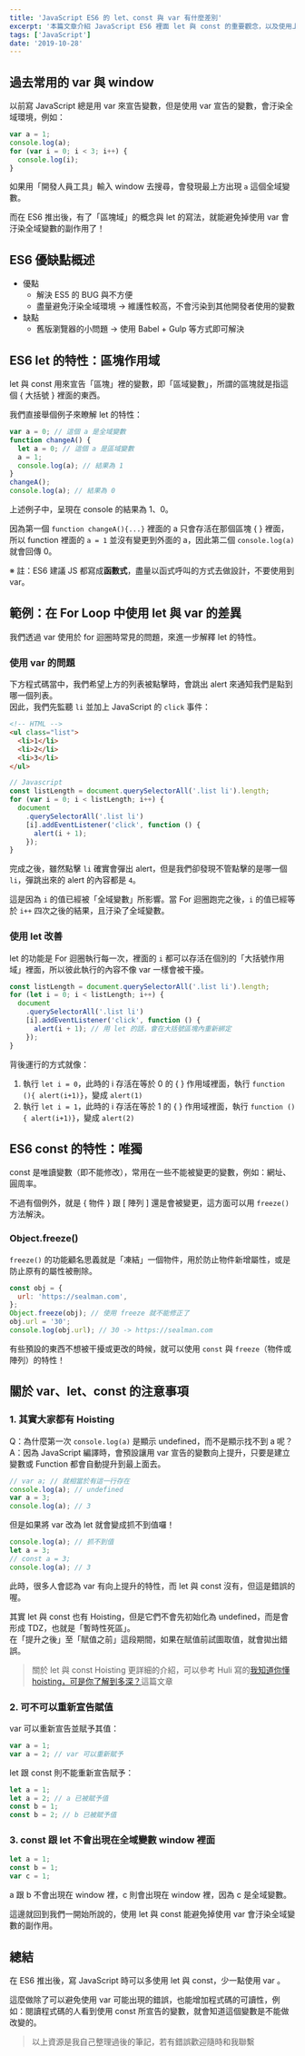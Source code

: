 ```yaml
---
title: 'JavaScript ES6 的 let、const 與 var 有什麼差別'
excerpt: '本篇文章介紹 JavaScript ES6 裡面 let 與 const 的重要觀念，以及使用上的注意事項。'
tags: ['JavaScript']
date: '2019-10-28'
---
```


## 過去常用的 var 與 window

以前寫 JavaScript 總是用 var 來宣告變數，但是使用 var 宣告的變數，會汙染全域環境，例如：

```javascript
var a = 1;
console.log(a);
for (var i = 0; i < 3; i++) {
  console.log(i);
}
```

如果用「開發人員工具」輸入 window 去搜尋，會發現最上方出現 `a` 這個全域變數。

而在 ES6 推出後，有了「區塊域」的概念與 let 的寫法，就能避免掉使用 var 會汙染全域變數的副作用了！

## ES6 優缺點概述

- 優點
  - 解決 ES5 的 BUG 與不方便
  - 盡量避免汙染全域環境 → 維護性較高，不會污染到其他開發者使用的變數
- 缺點
  - 舊版瀏覽器的小問題 → 使用 Babel + Gulp 等方式即可解決

## ES6 let 的特性：區塊作用域

let 與 const 用來宣告「區塊」裡的變數，即「區域變數」，所謂的區塊就是指這個 { 大括號 } 裡面的東西。

我們直接舉個例子來瞭解 let 的特性：

```javascript
var a = 0; // 這個 a 是全域變數
function changeA() {
  let a = 0; // 這個 a 是區域變數
  a = 1;
  console.log(a); // 結果為 1
}
changeA();
console.log(a); // 結果為 0
```

上述例子中，呈現在 console 的結果為 1、0。

因為第一個 `function changeA(){...}` 裡面的 a 只會存活在那個區塊 { } 裡面，所以 function 裡面的 `a = 1` 並沒有變更到外面的 a，因此第二個 `console.log(a)` 就會回傳 0。

※ 註：ES6 建議 JS 都寫成**函數式**，盡量以函式呼叫的方式去做設計，不要使用到 var。

## 範例：在 For Loop 中使用 let 與 var 的差異

我們透過 var 使用於 for 迴圈時常見的問題，來進一步解釋 let 的特性。

### 使用 var 的問題

下方程式碼當中，我們希望上方的列表被點擊時，會跳出 alert 來通知我們是點到哪一個列表。  
因此，我們先監聽 `li` 並加上 JavaScript 的 `click` 事件：

```html
<!-- HTML -->
<ul class="list">
  <li>1</li>
  <li>2</li>
  <li>3</li>
</ul>
```

```javascript
// Javascript
const listLength = document.querySelectorAll('.list li').length;
for (var i = 0; i < listLength; i++) {
  document
    .querySelectorAll('.list li')
    [i].addEventListener('click', function () {
      alert(i + 1);
    });
}
```

完成之後，雖然點擊 `li` 確實會彈出 alert，但是我們卻發現不管點擊的是哪一個 `li`，彈跳出來的 alert 的內容都是 `4`。

這是因為 `i` 的值已經被「全域變數」所影響。當 For 迴圈跑完之後，`i` 的值已經等於 `i++` 四次之後的結果，且汙染了全域變數。

### 使用 let 改善

let 的功能是 For 迴圈執行每一次，裡面的 `i` 都可以存活在個別的「大括號作用域」裡面，所以彼此執行的內容不像 var 一樣會被干擾。

```javascript
const listLength = document.querySelectorAll('.list li').length;
for (let i = 0; i < listLength; i++) {
  document
    .querySelectorAll('.list li')
    [i].addEventListener('click', function () {
      alert(i + 1); // 用 let 的話，會在大括號區塊內重新綁定
    });
}
```

背後運行的方式就像：

1. 執行 `let i = 0`，此時的 i 存活在等於 0 的 { } 作用域裡面，執行 `function (){ alert(i+1)}`，變成 `alert(1)`
2. 執行 `let i = 1`，此時的 i 存活在等於 1 的 { } 作用域裡面，執行 `function (){ alert(i+1)}`，變成 `alert(2)`

## ES6 const 的特性：唯獨

const 是唯讀變數（即不能修改），常用在一些不能被變更的變數，例如：網址、圓周率。

不過有個例外，就是 { 物件 } 跟 [ 陣列 ] 還是會被變更，這方面可以用 `freeze()` 方法解決。

### Object.freeze()

`freeze()` 的功能顧名思義就是「凍結」一個物件，用於防止物件新增屬性，或是防止原有的屬性被刪除。

```javascript
const obj = {
  url: 'https://sealman.com',
};
Object.freeze(obj); // 使用 freeze 就不能修正了
obj.url = '30';
console.log(obj.url); // 30 -> https://sealman.com
```

有些預設的東西不想被干擾或更改的時候，就可以使用 `const` 與 `freeze`（物件或陣列）的特性！

## 關於 var、let、const 的注意事項

### 1. 其實大家都有 Hoisting

Q：為什麼第一次 `console.log(a)` 是顯示 undefined，而不是顯示找不到 a 呢？  
A：因為 JavaScript 編譯時，會預設讓用 var 宣告的變數向上提升，只要是建立變數或 Function 都會自動提升到最上面去。

```javascript
// var a; // 就相當於有這一行存在
console.log(a); // undefined
var a = 3;
console.log(a); // 3
```

但是如果將 var 改為 let 就會變成抓不到值囉！

```javascript
console.log(a); // 抓不到值
let a = 3;
// const a = 3;
console.log(a); // 3
```

此時，很多人會認為 var 有向上提升的特性，而 let 與 const 沒有，但這是錯誤的喔。

其實 let 與 const 也有 Hoisting，但是它們不會先初始化為 undefined，而是會形成 TDZ，也就是「暫時性死區」。  
在「提升之後」至「賦值之前」這段期間，如果在賦值前試圖取值，就會拋出錯誤。

> 關於 let 與 const Hoisting 更詳細的介紹，可以參考 Huli 寫的[我知道你懂 hoisting，可是你了解到多深？](https://blog.techbridge.cc/2018/11/10/javascript-hoisting/)這篇文章

### 2. 可不可以重新宣告賦值

var 可以重新宣告並賦予其值：

```javascript
var a = 1;
var a = 2; // var 可以重新賦予
```

let 跟 const 則不能重新宣告賦予：

```javascript
let a = 1;
let a = 2; // a 已被賦予值
const b = 1;
const b = 2; // b 已被賦予值
```

### 3. const 跟 let 不會出現在全域變數 window 裡面

```javascript
let a = 1;
const b = 1;
var c = 1;
```

a 跟 b 不會出現在 window 裡，c 則會出現在 window 裡，因為 c 是全域變數。

這邊就回到我們一開始所說的，使用 let 與 const 能避免掉使用 var 會汙染全域變數的副作用。

## 總結

在 ES6 推出後，寫 JavaScript 時可以多使用 let 與 const，少一點使用 var 。

這麼做除了可以避免使用 var 可能出現的錯誤，也能增加程式碼的可讀性，例如：閱讀程式碼的人看到使用 const 所宣告的變數，就會知道這個變數是不能做改變的。

> 以上資源是我自己整理過後的筆記，若有錯誤歡迎隨時和我聯繫
